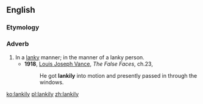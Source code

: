 ==English==

===Etymology===
{{suffix|en|lanky|ly}}

===Adverb===
{{en-adv}}

# In a [[lanky]] manner; in the manner of a lanky person.
#* '''1918''', [[w:Louis_Joseph_Vance|Louis Joseph Vance]], ''The False Faces'', ch.23,
#*: He got '''lankily''' into motion and presently passed in through the windows.

[[ko:lankily]]
[[pl:lankily]]
[[zh:lankily]]
